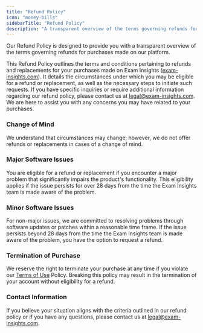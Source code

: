 ```yaml
---
title: "Refund Policy"
icon: "money-bills"
sidebarTitle: "Refund Policy"
description: "A transparent overview of the terms governing refunds for purchases made on our platform."
---
```


Our Refund Policy is designed to provide you with a transparent overview of the terms governing refunds for purchases made on our platform.

This Refund Policy outlines the terms and conditions pertaining to refunds and replacements for your purchases made on Exam Insights ([exam-insights.com](/)). It details the circumstances under which you may be eligible for a refund or replacement, as well as the necessary steps to initiate such requests. If you have specific inquiries or require additional information regarding our refund policy, please contact us at [legal@exam-insights.com](mailto:legal@exam-insights.com). We are here to assist you with any concerns you may have related to your purchases.

### Change of Mind

We understand that circumstances may change; however, we do not offer refunds or replacements in cases of a change of mind.

### Major Software Issues

You are eligible for a refund or replacement if you encounter a major problem that significantly impairs the product's functionality. This eligibility applies if the issue persists for over 28 days from the time the Exam Insights team is made aware of the problem.

### Minor Software Issues

For non-major issues, we are committed to resolving problems through software updates or patches within a reasonable time frame. If the issue persists beyond 28 days from the time the Exam Insights team is made aware of the problem, you have the option to request a refund.

### Termination of Purchase

We reserve the right to terminate your purchase at any time if you violate our [Terms of Use](/policies/terms-of-use) Policy. Breaking this policy may result in the termination of your account without eligibility for a refund.

### Contact Information

If you believe your situation aligns with the criteria outlined in our refund policy or if you have any questions, please contact us at [legal@exam-insights.com](mailto:legal@exam-insights.com).